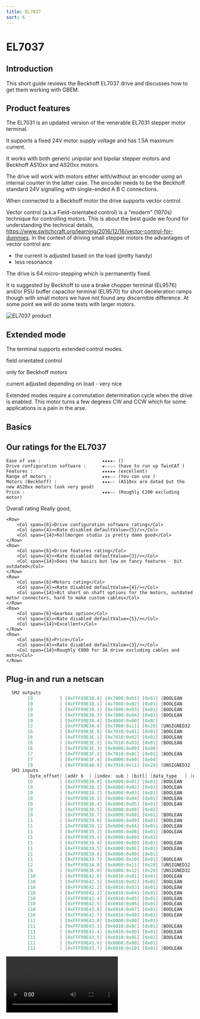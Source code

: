 ```yaml
---
title: EL7037
sort: 6
---
```



# EL7037

## Introduction

This short guide reviews the Beckhoff EL7037 drive and discusses how to get them working with GBEM.

## Product features

The EL7031 is an updated version of the venerable EL7031 stepper motor terminal.

It supports a fixed 24V motor supply voltage and has 1.5A maximum current.

It works with both generic unipolar and bipolar stepper motors and Beckhoff AS10xx and AS20xx motors.

The drive will work with motors either with/without an encoder using an internal counter in the latter case. The encoder needs to be the Beckhoff standard 24V signalling with single-ended A B C connections.

When connected to a Beckhoff motor the drive supports vector control. 

Vector control (a.k.a Field-orientated control) is a "modern" (1970s) technique for controlling motors. This is about the best guide we found for understanding the technical details, https://www.switchcraft.org/learning/2016/12/16/vector-control-for-dummies. In the context of driving small stepper motors the advantages of vector control are:

* the current is adjusted based on the load (pretty handy) 
* less resonance

The drive is 64 micro-stepping which is permanently fixed.

It is suggested by Beckhoff to use a brake chopper terminal (EL9576) and/or PSU buffer capacitor terminal (EL9570) for short deceleration ramps though with small motors we have not found any discernible difference. At some point we will do some tests with larger motors.




<Image meta={el7037_product_shot} alt="EL7037 product"  />




## Extended mode

The terminal supports extended control modes. 

field orientated control

only for Beckhoff motors

current adjusted depending on load - very nice

Extended modes require a commutation determination cycle when the drive is enabled. This motor turns a few degrees CW and CCW which for some applications is a pain in the arse.

## Basics

## Our ratings for the EL7037

````shell
Ease of use :						★★★★☆ ()
Drive configuration software :		★☆☆☆☆ (have to run up TwinCAT )
Features :							★★★★★ (excellent)
Range of motors :					★★★☆☆ (You can use )	
Motors (Beckhoff) :					★★★☆☆ (AS10xx are dated but the new AS20xx motors look very good)
Price :								★★★☆☆ (Roughly €200 excluding motor)
````

<div style={{margin:"20px"}}>
    <Row>
        <Col span={6}>Overall rating</Col>
        <Col span={4}><Rate disabled defaultValue={4}/></Col>
        <Col span={14}>Really good, </Col>
    </Row>

    <Row>
        <Col span={6}>Drive configuration software rating</Col>
        <Col span={4}><Rate disabled defaultValue={5}/></Col>
        <Col span={14}>Kollmorgen studio is pretty damn good</Col>
    </Row>
    <Row>
        <Col span={6}>Drive features rating</Col>
        <Col span={4}><Rate disabled defaultValue={3}/></Col>
        <Col span={14}>Does the basics but low on fancy features - bit outdated</Col>
    </Row>
    <Row>
        <Col span={6}>Motors rating</Col>
        <Col span={4}><Rate disabled defaultValue={4}/></Col>
        <Col span={14}>Bit short on shaft options for the motors, outdated motor connectors, hard to make custom cables</Col>
    </Row>
    <Row>
        <Col span={6}>Gearbox option</Col>
        <Col span={4}><Rate disabled defaultValue={5}/></Col>
        <Col span={14}>Excellent</Col>
    </Row>
    <Row>
        <Col span={6}>Price</Col>
        <Col span={4}><Rate disabled defaultValue={3}/></Col>
        <Col span={14}>Roughly €800 for 3A drive excluding cables and moto</Col>
    </Row>
</div>




## Plug-in and run a netscan



````C
  SM2 outputs  
		[0          ] [0xFFF89E38.0] [0x7000:0x01] [0x01] [BOOLEAN     ] [Enable latch C                          ]
        [0          ] [0xFFF89E38.1] [0x7000:0x02] [0x01] [BOOLEAN     ] [Enable latch extern on positive edge    ]
        [0          ] [0xFFF89E38.2] [0x7000:0x03] [0x01] [BOOLEAN     ] [Set counter                             ]
        [0          ] [0xFFF89E38.3] [0x7000:0x04] [0x01] [BOOLEAN     ] [Enable latch extern on negative edge    ]
        [0          ] [0xFFF89E38.4] [0x0000:0x00] [0x0C]
        [2          ] [0xFFF89E3A.0] [0x7000:0x11] [0x20] [UNSIGNED32  ] [Set counter value                       ]
        [6          ] [0xFFF89E3E.0] [0x7010:0x01] [0x01] [BOOLEAN     ] [Enable                                  ]
        [6          ] [0xFFF89E3E.1] [0x7010:0x02] [0x01] [BOOLEAN     ] [Reset                                   ]
        [6          ] [0xFFF89E3E.2] [0x7010:0x03] [0x01] [BOOLEAN     ] [Reduce torque                           ]
        [6          ] [0xFFF89E3E.3] [0x0000:0x00] [0x08]
        [7          ] [0xFFF89E3F.3] [0x7010:0x0C] [0x01] [BOOLEAN     ] [Digital output 1                        ]
        [7          ] [0xFFF89E3F.4] [0x0000:0x00] [0x04]
        [8          ] [0xFFF89E40.0] [0x7010:0x11] [0x20] [UNSIGNED32  ] [Position                                ]
  SM3 inputs
        [byte_offset] [addr b  ] [index: sub ] [bitl] [data_type   ] [name                                    ]
        [0          ] [0xFFF89E38.0] [0x6000:0x01] [0x01] [BOOLEAN     ] [Latch C valid                           ]
        [0          ] [0xFFF89E38.1] [0x6000:0x02] [0x01] [BOOLEAN     ] [Latch extern valid                      ]
        [0          ] [0xFFF89E38.2] [0x6000:0x03] [0x01] [BOOLEAN     ] [Set counter done                        ]
        [0          ] [0xFFF89E38.3] [0x6000:0x04] [0x01] [BOOLEAN     ] [Counter underflow                       ]
        [0          ] [0xFFF89E38.4] [0x6000:0x05] [0x01] [BOOLEAN     ] [Counter overflow                        ]
        [0          ] [0xFFF89E38.5] [0x0000:0x00] [0x02]
        [0          ] [0xFFF89E38.7] [0x6000:0x08] [0x01] [BOOLEAN     ] [Extrapolation stall                     ]
        [1          ] [0xFFF89E39.0] [0x6000:0x09] [0x01] [BOOLEAN     ] [Status of input A                       ]
        [1          ] [0xFFF89E39.1] [0x6000:0x0A] [0x01] [BOOLEAN     ] [Status of input B                       ]
        [1          ] [0xFFF89E39.2] [0x6000:0x0B] [0x01] [BOOLEAN     ] [Status of input C                       ]
        [1          ] [0xFFF89E39.3] [0x0000:0x00] [0x01]
        [1          ] [0xFFF89E39.4] [0x6000:0x0D] [0x01] [BOOLEAN     ] [Status of extern latch                  ]
        [1          ] [0xFFF89E39.5] [0x6000:0x0E] [0x01] [BOOLEAN     ] [Sync error                              ]
        [1          ] [0xFFF89E39.6] [0x0000:0x00] [0x01]
        [1          ] [0xFFF89E39.7] [0x6000:0x10] [0x01] [BOOLEAN     ] [TxPDO Toggle                            ]
        [2          ] [0xFFF89E3A.0] [0x6000:0x11] [0x20] [UNSIGNED32  ] [Counter value                           ]
        [6          ] [0xFFF89E3E.0] [0x6000:0x12] [0x20] [UNSIGNED32  ] [Latch value                             ]
        [10         ] [0xFFF89E42.0] [0x6010:0x01] [0x01] [BOOLEAN     ] [Ready to enable                         ]
        [10         ] [0xFFF89E42.1] [0x6010:0x02] [0x01] [BOOLEAN     ] [Ready                                   ]
        [10         ] [0xFFF89E42.2] [0x6010:0x03] [0x01] [BOOLEAN     ] [Warning                                 ]
        [10         ] [0xFFF89E42.3] [0x6010:0x04] [0x01] [BOOLEAN     ] [Error                                   ]
        [10         ] [0xFFF89E42.4] [0x6010:0x05] [0x01] [BOOLEAN     ] [Moving positive                         ]
        [10         ] [0xFFF89E42.5] [0x6010:0x06] [0x01] [BOOLEAN     ] [Moving negative                         ]
        [10         ] [0xFFF89E42.6] [0x6010:0x07] [0x01] [BOOLEAN     ] [Torque reduced                          ]
        [10         ] [0xFFF89E42.7] [0x6010:0x08] [0x01] [BOOLEAN     ] [Motor stall                             ]
        [11         ] [0xFFF89E43.0] [0x0000:0x00] [0x03]
        [11         ] [0xFFF89E43.3] [0x6010:0x0C] [0x01] [BOOLEAN     ] [Digital input 1                         ]
        [11         ] [0xFFF89E43.4] [0x6010:0x0D] [0x01] [BOOLEAN     ] [Digital input 2                         ]
        [11         ] [0xFFF89E43.5] [0x6010:0x0E] [0x01] [BOOLEAN     ] [Sync error                              ]
        [11         ] [0xFFF89E43.6] [0x0000:0x00] [0x01]
        [11         ] [0xFFF89E43.7] [0x6010:0x10] [0x01] [BOOLEAN     ] [TxPDO Toggle                            ]
````



<video src="E:\video\Drives\el7037\EL7037_2.mp4"/>

